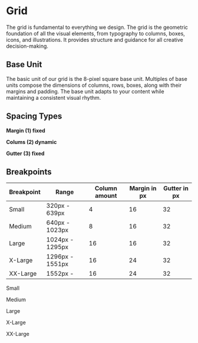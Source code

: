 
<Meta title="Guidelines/Grid" />

# Grid

The grid is fundamental to everything we design. The grid is the geometric foundation of all the visual elements, from typography to columns, boxes, icons, and illustrations. It provides structure and guidance for all creative decision-making.

## Base Unit

The basic unit of our grid is the 8-pixel square base unit. Multiples of base units compose the dimensions of columns, rows, boxes, along with their margins and padding. The base unit adapts to your content while maintaining a consistent visual rhythm.

## Spacing Types

**Margin (1) fixed**

**Colums (2) dynamic**

**Gutter (3) fixed**

## Breakpoints

| Breakpoint | Range           | Column amount | Margin in px | Gutter in px |
| ---------- | --------------- | ------------- | ------------ | ------------ |
| Small      | 320px - 639px   | 4             | 16           | 32           |
| Medium     | 640px - 1023px  | 8             | 16           | 32           |
| Large      | 1024px - 1295px | 16            | 16           | 32           |
| X-Large    | 1296px - 1551px | 16            | 24           | 32           |
| XX-Large   | 1552px -        | 16            | 24           | 32           |

Small

Medium

Large

X-Large

XX-Large
